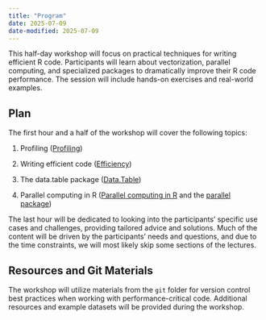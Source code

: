 ```yaml
---
title: "Program"
date: 2025-07-09
date-modified: 2025-07-09
---
```


This half-day workshop will focus on practical techniques for writing efficient R code. Participants will learn about vectorization, parallel computing, and specialized packages to dramatically improve their R code performance. The session will include hands-on exercises and real-world examples.

## Plan

The first hour and a half of the workshop will cover the following topics:

1. Profiling ([Profiling](profiling.qmd))

2. Writing efficient code ([Efficiency](efficiency.qmd))

3. The data.table package ([Data.Table](data.table.qmd))

4. Parallel computing in R ([Parallel computing in R](parallel.qmd) and the [parallel package](parallel_pkg.qmd))

The last hour will be dedicated to looking into the participants' specific use cases and challenges, providing tailored advice and solutions. Much of the content will be driven by the participants' needs and questions, and due to the time constraints, we will most likely skip some sections of the lectures.

## Resources and Git Materials

The workshop will utilize materials from the `git` folder for version control best practices when working with performance-critical code. Additional resources and example datasets will be provided during the workshop.

